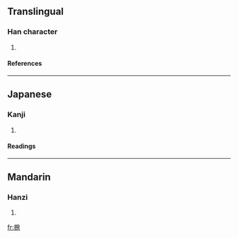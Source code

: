 ==Translingual==
===Han character===
{{Han char|rn=75|rad=木|as=08|sn=12|four=|canj=木竹尸尸 (DHSS), 木戈尸尸 (DISS)}}
# {{defn|Han|sort=木08}}
====References====
{{Han ref|kx=0537.131|dkj=15058|hdz=21239.080|uh=6916|ud=26902}}

----
==Japanese==
===Kanji===
{{ja-kanji|grade=|rs=木08}}
# {{defn|Japanese}} 
====Readings====
{{ja-readings|on=[[ほう]] (hō)|kun=}}

----
==Mandarin==
===Hanzi===
{{cmn-hanzi|pin=[[péng]] (peng2)|wg=p'eng<sup>2</sup>}}
# {{defn|Mandarin}}

[[fr:椖]]